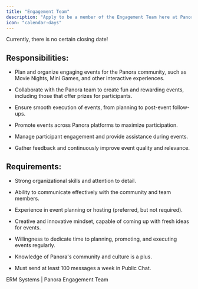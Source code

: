 ```yaml
---
title: "Engagement Team"
description: "Apply to be a member of the Engagement Team here at Panora"
icon: "calendar-days"
---
```


<Note>Currently, there is no certain closing date!</Note>

## Responsibilities:

* Plan and organize engaging events for the Panora community, such as Movie Nights, Mini Games, and other interactive experiences.

* Collaborate with the Panora team to create fun and rewarding events, including those that offer prizes for participants.

* Ensure smooth execution of events, from planning to post-event follow-ups.

* Promote events across Panora platforms to maximize participation.

* Manage participant engagement and provide assistance during events.

* Gather feedback and continuously improve event quality and relevance.

## Requirements:

* Strong organizational skills and attention to detail.

* Ability to communicate effectively with the community and team members.

* Experience in event planning or hosting (preferred, but not required).

* Creative and innovative mindset, capable of coming up with fresh ideas for events.

* Willingness to dedicate time to planning, promoting, and executing events regularly.

* Knowledge of Panora's community and culture is a plus.

* Must send at least 100 messages a week in Public Chat.

<CardGroup cols={1}>
  <Card href="https://ermbot.xyz/1213969209986392126/103442e9-2eb8-4056-a4a1-f12ba8ea7fe5/application" icon="pen-to-square" horizontal>
    ERM Systems | Panora Engagement Team
  </Card>
</CardGroup>